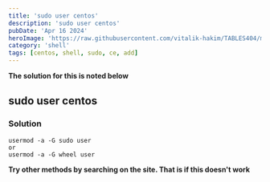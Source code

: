 ```yaml
---
title: 'sudo user centos'
description: 'sudo user centos'
pubDate: 'Apr 16 2024'
heroImage: 'https://raw.githubusercontent.com/vitalik-hakim/TABLES404/main/error_b/SHELL.jpg'
category: 'shell'
tags: [centos, shell, sudo, ce, add]
---
```


**The solution for this is noted below**

## sudo user centos

### Solution

```shell
usermod -a -G sudo user
or
usermod -a -G wheel user
```

**Try other methods by searching on the site. That is if this doesn't work**
